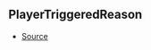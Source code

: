 ## PlayerTriggeredReason



- [Source](https://github.com/Androz2091/discord-player/blob/caddfb3/packages/discord-player/src/Structures/GuildQueue.ts#L58)